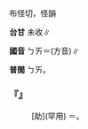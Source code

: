 
=={{ruby|<mark>&#xffbd6;</mark>|ㄅㄞ}}==

布怪切，怪韻

'''台甘''' 未收∥

'''國音''' <rt>ㄅㄞ</rt>＝{{ruby|唄|ㄅㄟ}}(方音)∥

'''普閩''' <rt>ㄅㄞ</rt>。

    

==='''『{{ruby|<mark>&#xffbd6;</mark>|ㄅㄞ}}』'''===
: [助](罕用) ＝{{ruby|唄|ㄅㄟ}}。
    
